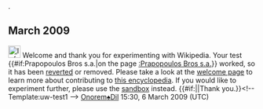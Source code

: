<article id="21845051" title=User talk:KeepGoalss>
	<talkpage id="21845051" title="User talk:KeepGoalss">
.

== March 2009 ==
[[File:Information.svg|25px]] Welcome and thank you for experimenting with Wikipedia. Your test {{#if:Prapopoulos Bros s.a.|on the page [[:Prapopoulos Bros s.a.]]}} worked, so it has been [[Help:Reverting|reverted]] or removed. Please take a look at the [[Wikipedia:Introduction|welcome page]] to learn more about contributing to [[Wikipedia|this encyclopedia]]. If you would like to experiment further, please use the [[Wikipedia:Sandbox|sandbox]] instead. {{#if:|{{{2}}}|Thank you.}}&lt;!-- Template:uw-test1 --&gt; [[User:Onorem|Onorem]][[Special:Contributions/Onorem|♠]][[User talk:Onorem|Dil]] 15:30, 6 March 2009 (UTC)
	</talkpage>
</article>